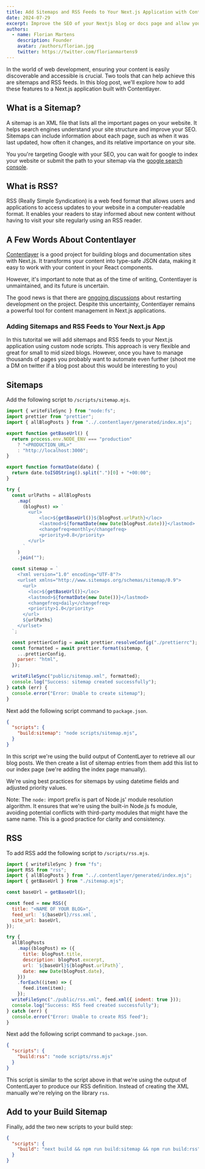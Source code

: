 ```yaml
---
title: Add Sitemaps and RSS Feeds to Your Next.js Application with Contentlayer
date: 2024-07-29
excerpt: Improve the SEO of your Nextjs blog or docs page and allow your users to subscribe to your blog via RSS.
authors:
  - name: Florian Martens
    description: Founder
    avatar: /authors/florian.jpg
    twitter: https://twitter.com/florianmartens9
---
```


In the world of web development, ensuring your content is easily discoverable and accessible is crucial.
Two tools that can help achieve this are sitemaps and RSS feeds. In this blog post, we'll explore
how to add these features to a Next.js application built with Contentlayer.

## What is a Sitemap?

A sitemap is an XML file that lists all the important pages on your website. It helps search engines understand
your site structure and improve your SEO. Sitemaps can include information about each page, such as when it was
last updated, how often it changes, and its relative importance on your site.

You you're targeting Google with your SEO, you can wait for google to index your website or submit the path to
your sitemap via the [google search console](https://search.google.com/search-console).

## What is RSS?

RSS (Really Simple Syndication) is a web feed format that allows users and applications to access updates to
your website in a computer-readable format. It enables your readers to stay informed about new
content without having to visit your site regularly using an RSS reader.

## A Few Words About Contentlayer

[Contentlayer](https://contentlayer.dev/) is a good project for building blogs and documentation sites with Next.js.
It transforms your content into type-safe JSON data, making it easy to work with your content in your React components.

However, it's important to note that as of the time of writing, Contentlayer is unmaintained, and its future is uncertain.

The good news is that there are [ongoing discussions](https://github.com/contentlayerdev/contentlayer/issues/429) about restarting development on the project.
Despite this uncertainty, Contentlayer remains a powerful tool for content management in Next.js applications.

### Adding Sitemaps and RSS Feeds to Your Next.js App

In this tutorital we will add sitemaps and RSS feeds to your Next.js application using custom node scripts. This approach is very flexible
and great for small to mid sized blogs. However, once you have to manage thousands of pages you probably want to automate even further (shoot me a DM 
on twitter if a blog post about this would be interesting to you)

## Sitemaps

Add the following script to `/scripts/sitemap.mjs`. 

```js
import { writeFileSync } from "node:fs";
import prettier from "prettier";
import { allBlogPosts } from "../.contentlayer/generated/index.mjs";

export function getBaseUrl() {
  return process.env.NODE_ENV === "production"
    ? "<PRODUCTION_URL>"
    : "http://localhost:3000";
}

export function formatDate(date) {
  return date.toISOString().split(".")[0] + "+00:00";
}

try {
  const urlPaths = allBlogPosts
    .map(
      (blogPost) => `
        <url>
            <loc>${getBaseUrl()}${blogPost.urlPath}</loc>
            <lastmod>${formatDate(new Date(blogPost.date))}</lastmod>
            <changefreq>monthly</changefreq>
            <priority>0.8</priority>
        </url>
      `
    )
    .join("");

  const sitemap = `
    <?xml version="1.0" encoding="UTF-8"?>
    <urlset xmlns="http://www.sitemaps.org/schemas/sitemap/0.9">
      <url>
        <loc>${getBaseUrl()}</loc>
        <lastmod>${formatDate(new Date())}</lastmod>
        <changefreq>daily</changefreq>
        <priority>1.0</priority>
      </url>
      ${urlPaths}
    </urlset>
  `;

  const prettierConfig = await prettier.resolveConfig("./prettierrc");
  const formatted = await prettier.format(sitemap, {
    ...prettierConfig,
    parser: "html",
  });

  writeFileSync("public/sitemap.xml", formatted);
  console.log("Success: sitemap created successfully");
} catch (err) {
  console.error("Error: Unable to create sitemap");
}
```

Next add the following script command to `package.json`.

```json
{
  "scripts": {
    "build:sitemap": "node scripts/sitemap.mjs",
  }
}
```

In this script we're using the build output of ContentLayer to retrieve all our blog posts. We then create a list of sitemap entries
from them add this list to our index page (we're adding the index page manually).

We're using best practices for sitemaps by using datetime fields and adjusted priority values.

Note: The `node:` import prefix is part of Node.js' module resolution algorithm. It ensures that we're using the built-in Node.js fs module, 
avoiding potential conflicts with third-party modules that might have the same name. This is a good practice for clarity and consistency.

## RSS

To add RSS add the following script to `/scripts/rss.mjs`.

```js
import { writeFileSync } from "fs";
import RSS from "rss";
import { allBlogPosts } from "../.contentlayer/generated/index.mjs";
import { getBaseUrl } from "./sitemap.mjs";

const baseUrl = getBaseUrl();

const feed = new RSS({
  title: "<NAME OF YOUR BLOG>",
  feed_url: `${baseUrl}/rss.xml`,
  site_url: baseUrl,
});

try {
  allBlogPosts
    .map((blogPost) => ({
      title: blogPost.title,
      description: blogPost.excerpt,
      url: `${baseUrl}${blogPost.urlPath}`,
      date: new Date(blogPost.date),
    }))
    .forEach((item) => {
      feed.item(item);
    });
  writeFileSync("./public/rss.xml", feed.xml({ indent: true }));
  console.log("Success: RSS feed created successfully");
} catch (err) {
  console.error("Error: Unable to create RSS feed");
}
```

Next add the following script command to `package.json`.

```json
{
  "scripts": {
    "build:rss": "node scripts/rss.mjs"
  }
}
```

This script is similar to the script above in that we're using the output of ContentLayer to produce our RSS definition. Instead 
of creating the XML manually we're relying on the library `rss`.

## Add to your Build Sitemap

Finally, add the two new scripts to your build step:

```json
{
  "scripts": {
    "build": "next build && npm run build:sitemap && npm run build:rss"
  }
}
```